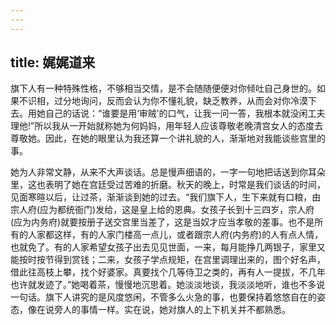 ```yaml
---
---
---
```

title: 娓娓道来
---



旗下人有一种特殊性格，不够相当交情，是不会随随便便对你倾吐自己身世的。如果不识相，过分地询问，反而会认为你不懂礼貌，缺乏教养，从而会对你冷漠下去。用她自己的话说：“谁要是用‘审贼’的口气，让我一问一答，我根本就没闲工夫理他!”所以我从一开始就称她为何妈妈，用年轻人应该尊敬老晚清宫女人的态度去尊敬她。因此，在她的眼里认为我还算一个讲礼貌的人，渐渐地对我能谈些宫里的事。

她为人非常文静，从来不大声谈话。总是慢声细语的，一字一句地把话送到你耳朵里，这也表明了她在宫廷受过苦难的折磨。秋天的晚上，时常是我们谈话的时间，见面寒暄以后，让过茶，渐渐谈到她的过去。“我们旗下人，生下来就有口粮，由宗人府(应为都统衙门)发给，这是皇上给的恩典。女孩子长到十三四岁，宗人府(应为内务府)就要按册子送交宫里当差了，这是当奴才应当孝敬的差事。也不是所有的人家都这样，有的人家门楼高一点儿，或者跟宗人府(内务府)的人有点人情，也就免了。有的人家希望女孩子出去见见世面，一来，每月能挣几两银子，家里又能按时按节得到赏钱；二来，女孩子学点规矩，在宫里调理出来的，图个好名声，借此往高枝上攀，找个好婆家。真要找个几等侍卫之类的，再有人一提拔，不几年也许就发迹了。”她喝着茶，慢慢地沉思着。她淡淡地谈，我淡淡地听，谁也不多说一句话。旗下人讲究的是风度悠闲，不管多么火急的事，也要保持着悠悠自在的姿态，像在说旁人的事情一样。实在说，她对旗人的上下机关并不都熟悉。
